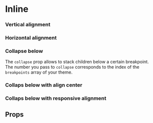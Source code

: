 
<Meta title="Components/Inline" component={Inline} />

# Inline

<Canvas withSource="open">
  <Story name="Base">
    <Inline space="4">
      <Placeholder width={20} height={48} />
      <Placeholder width={80} height={48} />
      <Placeholder width={40} height={48} />
      <Placeholder width={150} height={48} />
      <Placeholder width={120} height={48} />
      <Placeholder width={60} height={48} />
      <Placeholder width={40} height={48} />
      <Placeholder width={180} height={48} />
      <Placeholder width={100} height={48} />
      <Placeholder width={60} height={48} />
      <Placeholder width={120} height={48} />
      <Placeholder width={40} height={48} />
    </Inline>
  </Story>
</Canvas>

### Vertical alignment

<Canvas>
  <Story name="Vertical alignment">
    <Stack space="6" align="center">
      <Inline space="2" alignY="top">
        <Placeholder width={60} height={20} />
        <Placeholder width={80} height={60} label="top" />
        <Placeholder width={60} height={20} />
      </Inline>
      <Inline space="2" alignY="center">
        <Placeholder width={60} height={20} />
        <Placeholder width={80} height={60} label="center" />
        <Placeholder width={60} height={20} />
      </Inline>
      <Inline space="2" alignY="bottom">
        <Placeholder width={60} height={20} />
        <Placeholder width={80} height={60} label="bottom" />
        <Placeholder width={60} height={20} />
      </Inline>
    </Stack>
  </Story>
</Canvas>

### Horizontal alignment

<Canvas>
  <Story name="Horizontal alignment">
    <Stack space="6">
      <Inline space="2" alignX="left">
        <Placeholder width={80} height={60} label="left" />
        <Placeholder width={60} height={60} />
        <Placeholder width={60} height={60} />
      </Inline>
      <Inline space="2" alignX="center">
        <Placeholder width={60} height={60} />
        <Placeholder width={80} height={60} label="center" />
        <Placeholder width={60} height={60} />
      </Inline>
      <Inline space="2" alignX="right">
        <Placeholder width={60} height={60} />
        <Placeholder width={60} height={60} />
        <Placeholder width={80} height={60} label="right" />
      </Inline>
    </Stack>
  </Story>
</Canvas>

### Collapse below

The `collapse` prop allows to stack children below a certain breakpoint.<br />
The number you pass to `collapse` corresponds to the index of the `breakpoints`
array of your theme.

<Canvas>
  <Story name="Collapse below">
    <Inline collapse="bp2" space="2">
      <Placeholder width={60} height={60} />
      <Placeholder width={60} height={60} />
      <Placeholder width={60} height={60} />
    </Inline>
  </Story>
</Canvas>

### Collaps below with align center

<Canvas>
  <Story name="Collapse below with align center">
    <Inline collapse="bp2" space="2" alignX="center">
      <Placeholder width={60} height={60} />
      <Placeholder width={60} height={60} />
      <Placeholder width={60} height={60} />
    </Inline>
  </Story>
</Canvas>

### Collaps below with responsive alignment

<Canvas>
  <Story name="Collapse below with responsive align">
    <Inline
      collapse="bp2"
      space="2"
      alignX={{
        '@initial': 'center',
        '@bp2': 'right',
      }}
    >
      <Placeholder width={60} height={60} />
      <Placeholder width={60} height={60} />
      <Placeholder width={60} height={60} />
    </Inline>
  </Story>
</Canvas>

## Props

<ArgsTable of={Inline} />

